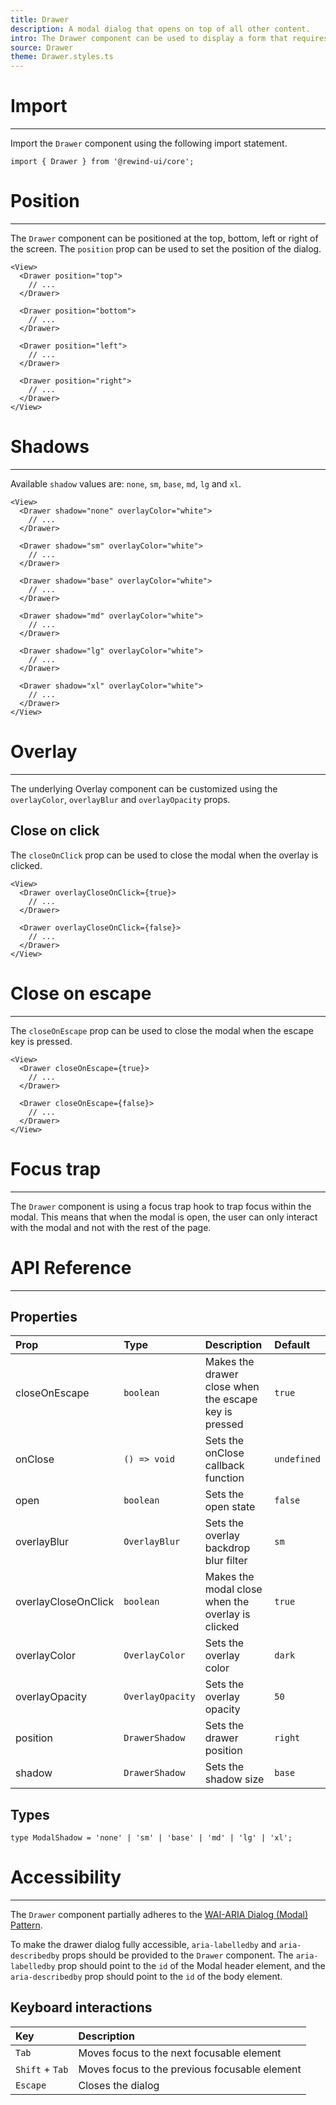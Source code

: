 ```yaml
---
title: Drawer
description: A modal dialog that opens on top of all other content.
intro: The Drawer component can be used to display a form that requires user input, display a message to the user that requires their attention or just a menu.
source: Drawer
theme: Drawer.styles.ts
---
```


# Import
---
Import the `Drawer` component using the following import statement.

```tsx
import { Drawer } from '@rewind-ui/core';
```

# Position
---
The `Drawer` component can be positioned at the top, bottom, left or right of the screen. The `position` prop can be used to set the position of the dialog.

<View>
  <DrawerShowcase showcase="positions" />
</View>

```tsx
<View>
  <Drawer position="top">
    // ...
  </Drawer>

  <Drawer position="bottom">
    // ...
  </Drawer>

  <Drawer position="left">
    // ...
  </Drawer>

  <Drawer position="right">
    // ...
  </Drawer>
</View>
```

# Shadows
---
Available `shadow` values are: `none`, `sm`, `base`, `md`, `lg` and `xl`.

<View>
  <DrawerShowcase showcase="shadows" />
</View>

```tsx
<View>
  <Drawer shadow="none" overlayColor="white">
    // ...
  </Drawer>

  <Drawer shadow="sm" overlayColor="white">
    // ...
  </Drawer>

  <Drawer shadow="base" overlayColor="white">
    // ...
  </Drawer>

  <Drawer shadow="md" overlayColor="white">
    // ...
  </Drawer>

  <Drawer shadow="lg" overlayColor="white">
    // ...
  </Drawer>

  <Drawer shadow="xl" overlayColor="white">
    // ...
  </Drawer>
</View>
```

# Overlay
---
The underlying Overlay component can be customized using the `overlayColor`, `overlayBlur` and `overlayOpacity` props.

## Close on click
The `closeOnClick` prop can be used to close the modal when the overlay is clicked.

<View>
  <DrawerShowcase showcase="close-on-click" />
</View>

```tsx
<View>
  <Drawer overlayCloseOnClick={true}>
    // ...
  </Drawer>

  <Drawer overlayCloseOnClick={false}>
    // ...
  </Drawer>
</View>
```

# Close on escape
---
The `closeOnEscape` prop can be used to close the modal when the escape key is pressed.

<View>
  <DrawerShowcase showcase="close-on-escape" />
</View>

```tsx
<View>
  <Drawer closeOnEscape={true}>
    // ...
  </Drawer>

  <Drawer closeOnEscape={false}>
    // ...
  </Drawer>
</View>
```

# Focus trap
---
The `Drawer` component is using a focus trap hook to trap focus within the modal. This means that when the modal is open, the user can only interact with the modal and not with the rest of the page.

# API Reference
---
## Properties

| Prop                | Type             | Description                                           | Default     |
|:--------------------|:-----------------|:------------------------------------------------------|:------------|
| closeOnEscape       | `boolean`        | Makes the drawer close when the escape key is pressed | `true`      |
| onClose             | `() => void`     | Sets the onClose callback function                    | `undefined` |
| open                | `boolean`        | Sets the open state                                   | `false`     |
| overlayBlur         | `OverlayBlur`    | Sets the overlay backdrop blur filter                 | `sm`        |
| overlayCloseOnClick | `boolean`        | Makes the modal close when the overlay is clicked     | `true`      |
| overlayColor        | `OverlayColor`   | Sets the overlay color                                | `dark`      |
| overlayOpacity      | `OverlayOpacity` | Sets the overlay opacity                              | `50`        |
| position            | `DrawerShadow`   | Sets the drawer position                              | `right`     |
| shadow              | `DrawerShadow`   | Sets the shadow size                                  | `base`      |

## Types

```tsx
type ModalShadow = 'none' | 'sm' | 'base' | 'md' | 'lg' | 'xl';
```

# Accessibility
---
The `Drawer` component partially adheres to the [WAI-ARIA Dialog (Modal) Pattern](https://www.w3.org/WAI/ARIA/apg/patterns/dialog-modal/).

To make the drawer dialog fully accessible, `aria-labelledby` and `aria-describedby` props should be provided to the `Drawer` component. The `aria-labelledby` prop should point to the `id` of the Modal header element, and the `aria-describedby` prop should point to the `id` of the body element.

## Keyboard interactions

| Key             | Description                                   |
|:----------------|:----------------------------------------------|
| `Tab`           | Moves focus to the next focusable element     |
| `Shift` + `Tab` | Moves focus to the previous focusable element |
| `Escape`        | Closes the dialog                             |

